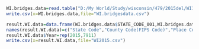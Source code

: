 ```r
WI.bridges.data=read.table("D:/My World/Study/wisconsin/479/2015del/WI15.txt",sep=",",header=TRUE)
write.csv(x=WI.bridges.data,file="WI.bridgesdata.csv")

result.WI.data=data.frame(WI.bridges.data$STATE_CODE_001,WI.bridges.data$COUNTY_CODE_003,WI.bridges.data$PLACE_CODE_004, WI.bridges.data$YEAR_BUILT_027,WI.bridges.data$YEAR_ADT_030,WI.bridges.data$YEAR_OF_IMP_097,WI.bridges.data$YEAR_RECONSTRUCTED_106,WI.bridges.data$YEAR_OF_FUTURE_ADT_115, WI.bridges.data$DECK_COND_058,WI.bridges.data$SUPERSTRUCTURE_COND_059,WI.bridges.data$SUBSTRUCTURE_COND_060,WI.bridges.data$CHANNEL_COND_061,WI.bridges.data$CULVERT_COND_062,WI.bridges.data$LOCATION_009,WI.bridges.data$FACILITY_CARRIED_007,WI.bridges.data$STRUCTURE_NUMBER_008)
names(result.WI.data)=c("State Code","County Code(FIPS Code)","Place Code","Year Built","Year of Average Daily Traffic","Year of Improvement Cost Estimate","Year Reconstructed","Year of Future Average Daily Traffic","Deck","Superstructure","Substructure","Channel and Channel Protection","Culverts","Location","Facility Carried","Structure Number")
result.WI.data$Year=rep(2015,7911)
write.csv(x=result.WI.data,file="WI2015.csv")
```

```r

```

